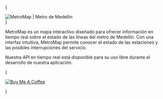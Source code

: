 
{<div className="row-metromap header"><img src="https://metromapmed.s3.amazonaws.com/assets/img/logo.png" alt="MetroMap | Metro de Medellín" /></div>}

MetroMap es un mapa interactivo diseñado para ofrecer información en tiempo real sobre el estado de las líneas del metro de Medellín. Con una interfaz intuitiva, MetroMap permite conocer el estado de las estaciones y las posibles interrupciones del servicio.

<Callout emoji="💡" type="info">
  Nuestra API en tiempo real está disponible para su uso libre durante el desarrollo de nuestra aplicación.
</Callout>

{<div className="row-metromap images nx-mt-6">
<a href="https://www.buymeacoffee.com/metromap" target="_blank">
<img src="https://www.buymeacoffee.com/assets/img/custom_images/orange_img.png" alt="Buy Me A Coffee" />
</a>

</div>}

<Map />
